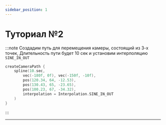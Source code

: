 ```yaml
---
sidebar_position: 1
---
```


# Туториал №2

:::note Создадим путь для перемещения камеры, состоящий из 3-х точек, Длительность пути будет 10 сек и установим интерполяцию `SINE_IN_OUT`
```kts
createCameraPath {
    spline(10.sec,
        vec(-180f, 0f), vec(-150f, -10f),
        pos(120.34, 64, -12.53),
        pos(130.43, 65, -23.65),
        pos(100.23, 67, -34.32),
        interpolation = Interpolation.SINE_IN_OUT
    )
}
```
:::

---